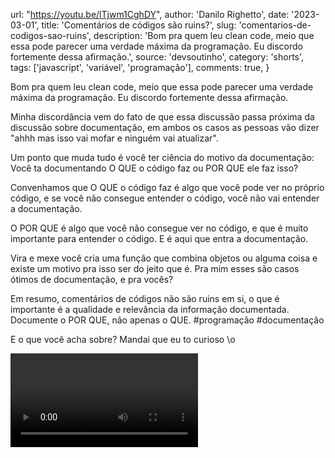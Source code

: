 
  url: "https://youtu.be/lTjwm1CghDY",
  author: 'Danilo Righetto',
  date: '2023-03-01',
  title: 'Comentários de códigos são ruins?',
  slug: 'comentarios-de-codigos-sao-ruins',
  description: 'Bom pra quem leu clean code, meio que essa pode parecer uma verdade máxima da programação. Eu discordo fortemente dessa afirmação.',
  source: 'devsoutinho',
  category: 'shorts',
  tags: ['javascript', 'variável', 'programação'],
  comments: true,
}



Bom pra quem leu clean code, meio que essa pode parecer uma verdade máxima da programação. Eu discordo fortemente dessa afirmação.

Minha discordância vem do fato de que essa discussão passa próxima da discussão sobre documentação, em ambos os casos as pessoas vão dizer "ahhh mas isso vai mofar e ninguém vai atualizar".

Um ponto que muda tudo é você ter ciência do motivo da documentação: Você ta documentando O QUE o código faz ou POR QUE ele faz isso?

Convenhamos que O QUE o código faz é algo que você pode ver no próprio código, e se você não consegue entender o código, você não vai entender a documentação.

O POR QUE é algo que você não consegue ver no código, e que é muito importante para entender o código. E é aqui que entra a documentação.

Vira e mexe você cria uma função que combina objetos ou alguma coisa e existe um motivo pra isso ser do jeito que é. Pra mim esses são casos ótimos de documentação, e pra vocês?

Em resumo, comentários de códigos não são ruins em si, o que é importante é a qualidade e relevância da informação documentada. Documente o POR QUE, não apenas o QUE. #programação #documentação

E o que você acha sobre? Mandai que eu to curioso \o

<Video videoId="lTjwm1CghDY" youtube />